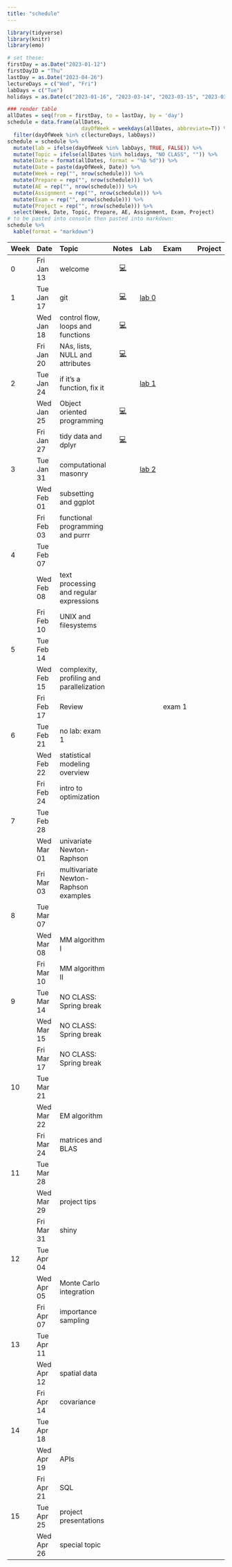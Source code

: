```yaml
---
title: "schedule"
---
```


```r
library(tidyverse)
library(knitr)
library(emo)
```

```r
# set these:
firstDay = as.Date("2023-01-12")
firstDayID = "Thu"
lastDay = as.Date("2023-04-26")
lectureDays = c("Wed", "Fri")
labDays = c("Tue")
holidays = as.Date(c("2023-01-16", "2023-03-14", "2023-03-15", "2023-03-17"))

### render table
allDates = seq(from = firstDay, to = lastDay, by = 'day')
schedule = data.frame(allDates,
                        dayOfWeek = weekdays(allDates, abbreviate=T)) %>%
  filter(dayOfWeek %in% c(lectureDays, labDays))
schedule = schedule %>%
  mutate(lab = ifelse(dayOfWeek %in% labDays, TRUE, FALSE)) %>%
  mutate(Topic = ifelse(allDates %in% holidays, "NO CLASS", "")) %>%
  mutate(Date = format(allDates, format = "%b %d")) %>%
  mutate(Date = paste(dayOfWeek, Date)) %>%
  mutate(Week = rep("", nrow(schedule))) %>%
  mutate(Prepare = rep("", nrow(schedule))) %>%
  mutate(AE = rep("", nrow(schedule))) %>%
  mutate(Assignment = rep("", nrow(schedule))) %>%
  mutate(Exam = rep("", nrow(schedule))) %>%
  mutate(Project = rep("", nrow(schedule))) %>%
  select(Week, Date, Topic, Prepare, AE, Assignment, Exam, Project)
# to be pasted into console then pasted into markdown:
schedule %>%
  kable(format = "markdown")
```

| Week | Date       | Topic                                     |              Notes              | Lab                      | Exam | Project |
|:---------|:---------|:-------------|:--------:|:------------|:--------------------|:---------|
| 0    | Fri Jan 13 | welcome                                   |  [💻](/slides/01-welcome.html)  |                          |      |         |
| 1    | Tue Jan 17 | git                                       | [💻](/slides/lab0-welcome.html) | [lab 0](/labs/lab0.html) |      |         |
|      | Wed Jan 18 | control flow, loops and functions         |    [💻](/slides/lec02.html)     |                          |      |         |
|      | Fri Jan 20 | NAs, lists, NULL and attributes           |    [💻](/slides/lec03.html)     |                          |      |         |
| 2    | Tue Jan 24 | if it's a function, fix it                |                                 | [lab 1](/labs/lab1.html) |      |         |
|      | Wed Jan 25 | Object oriented programming               |    [💻](/slides/lec04.html)     |                          |      |         |
|      | Fri Jan 27 | tidy data and dplyr           |  [💻](/slides/lec05.html)                                |                          |      |         |
| 3    | Tue Jan 31 | computational masonry                                          |                                 |   [lab 2](/labs/lab2.html)                       |      |         |
|      | Wed Feb 01 | subsetting and ggplot                                   |                                 |                          |      |         |
|      | Fri Feb 03 | functional programming and purrr          |                                 |                          |      |         |
| 4    | Tue Feb 07 |                                           |                                 |                          |      |         |
|      | Wed Feb 08 | text processing and regular expressions   |                                 |                          |      |         |
|      | Fri Feb 10 | UNIX and filesystems                      |                                 |                          |      |         |
| 5    | Tue Feb 14 |                                           |                                 |                          |      |         |
|      | Wed Feb 15 | complexity, profiling and parallelization |                                 |                          |      |         |
|      | Fri Feb 17 | Review                                    |                                 |                          | exam 1    |         |
| 6    | Tue Feb 21 | no lab: exam 1                                        |                                 |                          |      |         |
|      | Wed Feb 22 | statistical modeling overview             |                                 |                          |      |         |
|      | Fri Feb 24 | intro to optimization                     |                                 |                          |      |         |
| 7    | Tue Feb 28 |                                           |                                 |                          |      |         |
|      | Wed Mar 01 | univariate Newton-Raphson                 |                                 |                          |      |         |
|      | Fri Mar 03 | multivariate Newton-Raphson examples      |                                 |                          |      |         |
| 8    | Tue Mar 07 |                                           |                                 |                          |      |         |
|      | Wed Mar 08 | MM algorithm I                            |                                 |                          |      |         |
|      | Fri Mar 10 | MM algorithm II                           |                                 |                          |      |         |
| 9    | Tue Mar 14 | NO CLASS: Spring break                    |                                 |                          |      |         |
|      | Wed Mar 15 | NO CLASS: Spring break                    |                                 |                          |      |         |
|      | Fri Mar 17 | NO CLASS: Spring break                    |                                 |                          |      |         |
| 10   | Tue Mar 21 |                                           |                                 |                          |      |         |
|      | Wed Mar 22 | EM algorithm                              |                                 |                          |      |         |
|      | Fri Mar 24 | matrices and BLAS                         |                                 |                          |      |         |
| 11   | Tue Mar 28 |                                           |                                 |                          |      |         |
|      | Wed Mar 29 | project tips                              |                                 |                          |      |         |
|      | Fri Mar 31 | shiny                                     |                                 |                          |      |         |
| 12   | Tue Apr 04 |                                           |                                 |                          |      |         |
|      | Wed Apr 05 | Monte Carlo integration                   |                                 |                          |      |         |
|      | Fri Apr 07 | importance sampling                       |                                 |                          |      |         |
| 13   | Tue Apr 11 |                                           |                                 |                          |      |         |
|      | Wed Apr 12 | spatial data                              |                                 |                          |      |         |
|      | Fri Apr 14 | covariance                                |                                 |                          |      |         |
| 14   | Tue Apr 18 |                                           |                                 |                          |      |         |
|      | Wed Apr 19 | APIs                                      |                                 |                          |      |         |
|      | Fri Apr 21 | SQL                                       |                                 |                          |      |         |
| 15   | Tue Apr 25 | project presentations                     |                                 |                          |      |         |
|      | Wed Apr 26 | special topic                             |                                 |                          |      |         |
